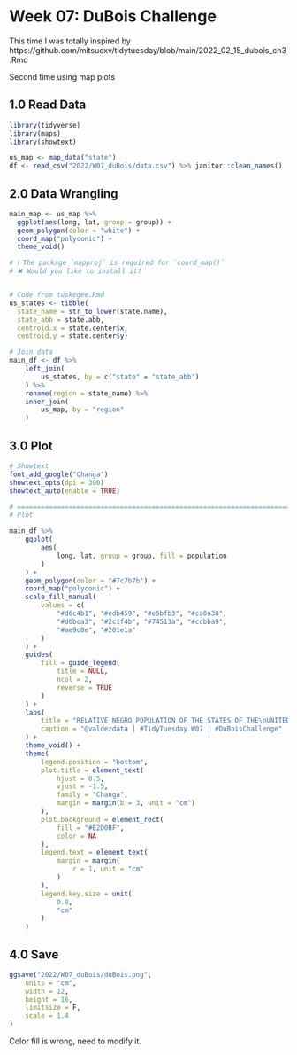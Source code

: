 # Week 07: DuBois Challenge

This time I was totally inspired by
https://github.com/mitsuoxv/tidytuesday/blob/main/2022_02_15_dubois_ch3.Rmd

Second time using map plots

## 1.0 Read Data
```r
library(tidyverse)
library(maps)
library(showtext)

us_map <- map_data("state")
df <- read_csv("2022/W07_duBois/data.csv") %>% janitor::clean_names()
```

## 2.0 Data Wrangling
```r
main_map <- us_map %>%
  ggplot(aes(long, lat, group = group)) +
  geom_polygon(color = "white") +
  coord_map("polyconic") +
  theme_void()

# ℹ The package `mapproj` is required for `coord_map()`
# ✖ Would you like to install it?


# Code from tuskegee.Rmd
us_states <- tibble(
  state_name = str_to_lower(state.name),
  state_abb = state.abb,
  centroid.x = state.center$x,
  centroid.y = state.center$y)

# Join data
main_df <- df %>%
    left_join(
        us_states, by = c("state" = "state_abb")
    ) %>%
    rename(region = state_name) %>%
    inner_join(
        us_map, by = "region"
    )
```


## 3.0 Plot
```r
# Showtext
font_add_google("Changa")
showtext_opts(dpi = 300)
showtext_auto(enable = TRUE)

# ============================================================================ #
# Plot

main_df %>%
    ggplot(
        aes(
            long, lat, group = group, fill = population
        )
    ) +
    geom_polygon(color = "#7c7b7b") +
    coord_map("polyconic") +
    scale_fill_manual(
        values = c(
            "#d6c4b1", "#edb459", "#e5bfb3", "#ca0a30",
            "#d6bca3", "#2c1f4b", "#74513a", "#ccbba9",
            "#ae9c8e", "#201e1a"
        )
    ) +
    guides(
        fill = guide_legend(
            title = NULL,
            ncol = 2,
            reverse = TRUE
        )
    ) +
    labs(
        title = "RELATIVE NEGRO POPULATION OF THE STATES OF THE\nUNITED STATES",
        caption = "@valdezdata | #TidyTuesday W07 | #DuBoisChallenge"
    ) +
    theme_void() +
    theme(
        legend.position = "bottom",
        plot.title = element_text(
            hjust = 0.5,
            vjust = -1.5,
            family = "Changa",
            margin = margin(b = 3, unit = "cm")
        ),
        plot.background = element_rect(
            fill = "#E2D0BF",
            color = NA
        ),
        legend.text = element_text(
            margin = margin(
                r = 1, unit = "cm"
            )
        ),
        legend.key.size = unit(
            0.8,
            "cm"
        )
    )
```

## 4.0 Save
```r
ggsave("2022/W07_duBois/duBois.png",
    units = "cm",
    width = 12,
    height = 16,
    limitsize = F,
    scale = 1.4
)
```

Color fill is wrong, need to modify it.
